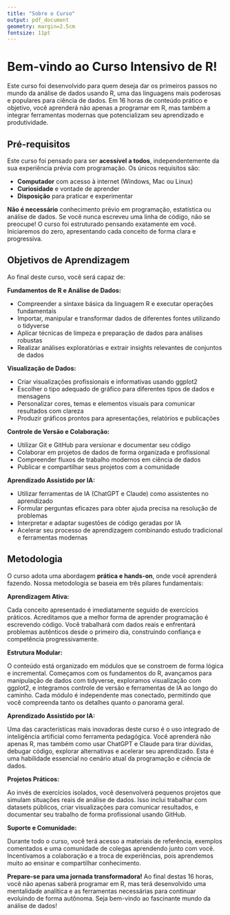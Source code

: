 ```yaml
---
title: "Sobre o Curso"
output: pdf_document
geometry: margin=2.5cm
fontsize: 11pt
---
```


# Bem-vindo ao Curso Intensivo de R!

Este curso foi desenvolvido para quem deseja dar os primeiros passos no mundo da análise de dados usando R, uma das linguagens mais poderosas e populares para ciência de dados. Em 16 horas de conteúdo prático e objetivo, você aprenderá não apenas a programar em R, mas também a integrar ferramentas modernas que potencializam seu aprendizado e produtividade.

## Pré-requisitos

Este curso foi pensado para ser **acessível a todos**, independentemente da sua experiência prévia com programação. Os únicos requisitos são:

- **Computador** com acesso à internet (Windows, Mac ou Linux)
- **Curiosidade** e vontade de aprender
- **Disposição** para praticar e experimentar

**Não é necessário** conhecimento prévio em programação, estatística ou análise de dados. Se você nunca escreveu uma linha de código, não se preocupe! O curso foi estruturado pensando exatamente em você. Iniciaremos do zero, apresentando cada conceito de forma clara e progressiva.

## Objetivos de Aprendizagem

Ao final deste curso, você será capaz de:

**Fundamentos de R e Análise de Dados:**

- Compreender a sintaxe básica da linguagem R e executar operações fundamentais
- Importar, manipular e transformar dados de diferentes fontes utilizando o tidyverse
- Aplicar técnicas de limpeza e preparação de dados para análises robustas
- Realizar análises exploratórias e extrair insights relevantes de conjuntos de dados

**Visualização de Dados:**

- Criar visualizações profissionais e informativas usando ggplot2
- Escolher o tipo adequado de gráfico para diferentes tipos de dados e mensagens
- Personalizar cores, temas e elementos visuais para comunicar resultados com clareza
- Produzir gráficos prontos para apresentações, relatórios e publicações

**Controle de Versão e Colaboração:**

- Utilizar Git e GitHub para versionar e documentar seu código
- Colaborar em projetos de dados de forma organizada e profissional
- Compreender fluxos de trabalho modernos em ciência de dados
- Publicar e compartilhar seus projetos com a comunidade

**Aprendizado Assistido por IA:**

- Utilizar ferramentas de IA (ChatGPT e Claude) como assistentes no aprendizado
- Formular perguntas eficazes para obter ajuda precisa na resolução de problemas
- Interpretar e adaptar sugestões de código geradas por IA
- Acelerar seu processo de aprendizagem combinando estudo tradicional e ferramentas modernas

## Metodologia

O curso adota uma abordagem **prática e hands-on**, onde você aprenderá fazendo. Nossa metodologia se baseia em três pilares fundamentais:

**Aprendizagem Ativa:**

Cada conceito apresentado é imediatamente seguido de exercícios práticos. Acreditamos que a melhor forma de aprender programação é escrevendo código. Você trabalhará com dados reais e enfrentará problemas autênticos desde o primeiro dia, construindo confiança e competência progressivamente.

**Estrutura Modular:**

O conteúdo está organizado em módulos que se constroem de forma lógica e incremental. Começamos com os fundamentos do R, avançamos para manipulação de dados com tidyverse, exploramos visualização com ggplot2, e integramos controle de versão e ferramentas de IA ao longo do caminho. Cada módulo é independente mas conectado, permitindo que você compreenda tanto os detalhes quanto o panorama geral.

**Aprendizado Assistido por IA:**

Uma das características mais inovadoras deste curso é o uso integrado de inteligência artificial como ferramenta pedagógica. Você aprenderá não apenas R, mas também como usar ChatGPT e Claude para tirar dúvidas, debugar código, explorar alternativas e acelerar seu aprendizado. Esta é uma habilidade essencial no cenário atual da programação e ciência de dados.

**Projetos Práticos:**

Ao invés de exercícios isolados, você desenvolverá pequenos projetos que simulam situações reais de análise de dados. Isso inclui trabalhar com datasets públicos, criar visualizações para comunicar resultados, e documentar seu trabalho de forma profissional usando GitHub.

**Suporte e Comunidade:**

Durante todo o curso, você terá acesso a materiais de referência, exemplos comentados e uma comunidade de colegas aprendendo junto com você. Incentivamos a colaboração e a troca de experiências, pois aprendemos muito ao ensinar e compartilhar conhecimento.

\vspace{1em}

**Prepare-se para uma jornada transformadora!** Ao final destas 16 horas, você não apenas saberá programar em R, mas terá desenvolvido uma mentalidade analítica e as ferramentas necessárias para continuar evoluindo de forma autônoma. Seja bem-vindo ao fascinante mundo da análise de dados!